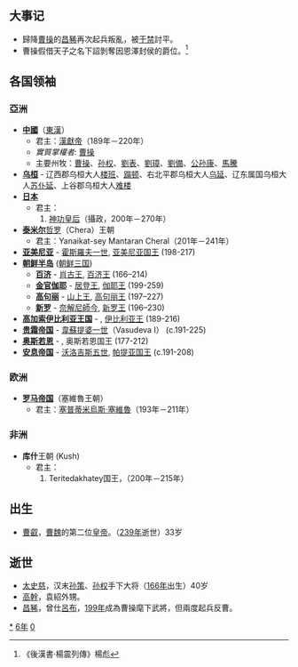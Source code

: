 {{yearTOC|206|东汉'''[[建安_(汉献帝)|建安]]十一年'''}}

== 大事记 ==
*歸降[[曹操|曹操]]的[[昌豨|昌豨]]再次起兵叛亂，被[[于禁|于禁]]討平。
*曹操假借天子之名下詔剝奪因恩澤封侯的爵位。<ref>《後漢書·楊震列傳》楊彪</ref>

== 各国领袖 ==
=== 亞洲 ===
*'''[[中國|中國]]'''（[[東漢|東漢]]）
**君主：[[漢獻帝|漢獻帝]]（189年－220年）
**''實質掌權者'': [[曹操|曹操]]
**主要州牧：[[曹操|曹操]]、[[孙权|孙权]]、[[劉表|劉表]]、[[劉璋|劉璋]]、[[劉備|劉備]]、[[公孙康|公孙康]]、[[馬騰|馬騰]]
*'''[[乌桓|乌桓]]''' - 辽西郡乌桓大人[[楼班|楼班]]、[[蹋顿|蹋顿]]、右北平郡乌桓大人[[乌延|乌延]]、辽东属国乌桓大人[[苏仆延|苏仆延]]、上谷郡乌桓大人[[难楼|难楼]] 
*'''[[日本|日本]]'''
**君主：
**#[[神功皇后|神功皇后]]（攝政，200年－270年）
*'''[[泰米尔人|泰米尔]]'''[[哲罗|哲罗]]（Chera）王朝
**君主：Yanaikat-sey Mantaran Cheral（201年－241年）
*'''[[亚美尼亚|亚美尼亚]]''' - [[霍斯羅夫一世|霍斯羅夫一世]], [[亚美尼亚君主列表|亚美尼亚国王]] (198-217)
*'''[[朝鲜半岛|朝鲜半岛]]''' ([[朝鲜三国|朝鲜三国]])
**'''[[百济|百济]]''' - [[肖古王|肖古王]], [[百濟君主列表|百济王]] (166–214)
**'''[[金官伽倻|金官伽耶]]''' - [[居登王|居登王]], [[金官伽倻|伽耶王]] (199-259)
**'''[[高句丽|高句丽]]''' - [[山上王|山上王]], [[高句丽君主列表|高句丽王]] (197–227)
**'''[[新罗|新罗]]''' - [[奈解尼師今|奈解尼師今]], [[新羅君主列表|新罗王]] (196–230)
*'''[[高加索伊比利亚王国|高加索伊比利亚王国]]''' - {{link-en|Rev I the Just|Rev I of Iberia}}, [[格鲁吉亚君主列表|伊比利亚王]] (189-216)
*'''[[贵霜帝国|贵霜帝国]]''' - [[韋蘇提婆一世|韋蘇提婆一世]]（Vasudeva I） (c.191-225)
*'''[[奥斯若恩|奥斯若恩]]''' - {{link-en|Agbgar九世大王|Abgar IX}}, 奥斯若恩国王 (177-212)
*'''[[安息帝国|安息帝国]]''' - [[沃洛吉斯五世|沃洛吉斯五世]], [[伊朗君主列表|帕提亚国王]] (c.191-208)

=== 欧洲 ===
*'''[[罗马帝国|罗马帝国]]'''（塞維魯王朝）
**君主：[[塞普蒂米烏斯·塞維魯|塞普蒂米烏斯·塞維魯]]（193年－211年）

=== 非洲 ===
*'''库什'''王朝 (Kush)
**君主：
**#Teritedakhatey国王，（200年－215年）

== 出生 ==
*[[曹叡|曹叡]]，[[曹魏|曹魏]]的第二位[[皇帝|皇帝]]。（[[239年|239年]]逝世）33岁

== 逝世 ==
{{Wikisource year mention}}
*[[太史慈|太史慈]]，汉末[[孙策|孙策]]、[[孙权|孙权]]手下大将（[[166年|166年]]出生）40岁
*[[高幹|高幹]]，袁紹外甥。
*[[昌豨|昌豨]]，曾仕[[呂布|呂布]]，[[199年|199年]]成為曹操麾下武將，但兩度起兵反曹。

[[Category:206年|*]]
[[Category:200年代|6年]]
[[Category:3世纪各年|0]]
